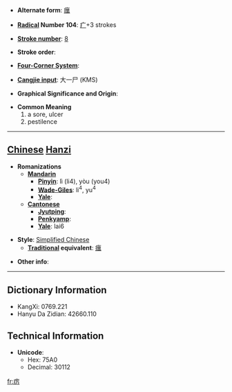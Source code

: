 * '''Alternate form''': [[癘]]

* '''[[Wiktionary:Chinese radical index| Radical]] Number 104''': [[Wiktionary:Chinese radical index 疒|疒]]+3 strokes

* '''[[Wiktionary:Chinese total strokes index|Stroke number]]''': [[Wiktionary:Chinese total strokes index 8|8]]

* '''Stroke order''': 

* '''[[Wiktionary:Chinese four corner index|Four-Corner System]]''': 

* '''[[Wiktionary:Chinese Cangjie index|Cangjie input]]''': 大一尸 (KMS)

* '''Graphical Significance and Origin''': 

* '''Common Meaning'''
*#a sore, ulcer
*# pestilence


----

== [[Chinese]] [[Hanzi]] ==

* '''Romanizations'''
** '''[[Mandarin]]'''
*** '''[[Pinyin]]''': lì (li4), yòu (you4)
*** '''[[Wade-Giles]]''': li<sup>4</sup>, yu<sup>4</sup>
*** '''[[Yale]]''': 
** '''[[Cantonese]]'''
*** '''[[Jyutping]]''':
*** '''[[Penkyamp]]''': 
*** '''[[Yale]]''': lai6

* '''Style''': [[Simplified Chinese]] 
** '''[[Traditional Chinese|Traditional]] equivalent''': [[癘]]

* '''Other info''': 

----

== Dictionary Information ==

* KangXi: 0769.221
* Hanyu Da Zidian: 42660.110

== Technical Information ==

* '''Unicode''':
** Hex: 75A0
** Decimal: 30112

[[fr:疠]]